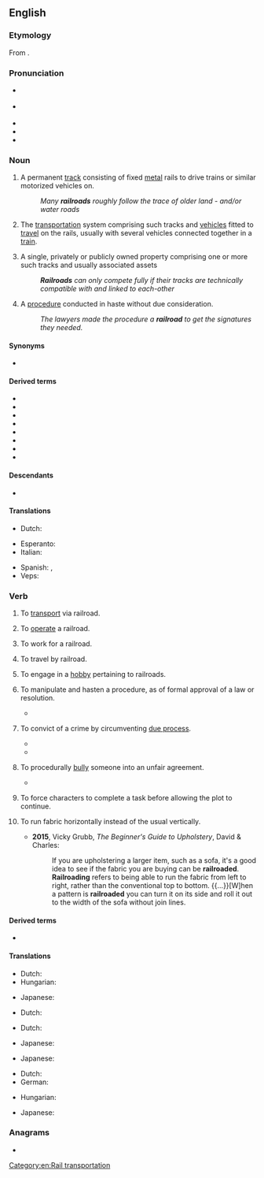 ==English==
{{wikipedia}}

===Etymology===
From {{compound|en|rail|road}}. {{rfe|en|figurative usage?}}

===Pronunciation===
* {{a|GA}} {{IPA|en|/ˈɹeɪlɹoʊd/}}
* {{a|RP}} {{IPA|en|/ˈɹeɪlɹəʊd/}}
* {{audio|en|en-us-railroad.ogg|Audio (US)}}
* {{rhymes|en|eɪlɹoʊd|eɪlɹəʊd|s=2}}
* {{hyph|en|rail|road}}

===Noun===
{{en-noun}}

# {{lb|en|chiefly|US}} A permanent [[track]] consisting of fixed [[metal]] rails to drive trains or similar motorized vehicles on.
#: ''Many '''railroads''' roughly follow the trace of older land - and/or water roads''
# {{lb|en|chiefly|US}} The [[transportation]] system comprising such tracks and [[vehicle]]s fitted to [[travel]] on the rails, usually with several vehicles connected together in a [[train]].
# {{lb|en|chiefly|US}} A single, privately or publicly owned property comprising one or more such tracks and usually associated assets
#: '''''Railroads''' can only compete fully if their tracks are technically compatible with and linked to each-other''
# {{lb|en|figuratively}} A [[procedure]] conducted in haste without due consideration.
#: ''The lawyers made the procedure a '''railroad''' to get the signatures they needed.''

====Synonyms====
* {{l|en|railway}} {{gloss|Britain, Ireland and Commonwealth of Nations}}

====Derived terms====
{{der-top|Terms derived from ''railroad''}}
* {{l|en|granger railroad}}
* {{l|en|logging railroad}}
* {{l|en|railroad car}}
* {{l|en|railroad flat}}
* {{l|en|railroad station}}
* {{l|en|railroad track}}
* {{l|en|railroad truck}}
* {{l|en|R.R.}}
{{der-bottom}}

====Descendants====
* {{desc|gmw-jdt|railroad}}

====Translations====
{{trans-see|permanent road consisting of fixed metal rails|railway}}

{{trans-see|transportation system|railway}}

{{trans-top|unduly hastened procedure}}
* Dutch: {{t|nl|sneltreinprocedure|m|f}}
{{trans-mid}}
{{trans-bottom}}

{{checktrans-top}}
* Esperanto: {{t+check|eo|fervojo}}
* Italian: {{t+check|it|ferrovia|f}}
{{trans-mid}}
* Spanish: {{t+check|es|ferrocarril|m}}, {{t+check|es|riel|m}}
* Veps: {{t-check|vep|raudte}}
{{trans-bottom}}

===Verb===
{{en-verb}}

# {{lb|en|transitive}} To [[transport]] via railroad.
# {{lb|en|intransitive}} To [[operate]] a railroad.
#: {{ux|en|The Thatcherite experiment proved the private sector can '''railroad''' as inefficiently as a state monopoly}}
# {{lb|en|intransitive}} To work for a railroad.
# {{lb|en|intransitive}} To travel by railroad.
# {{lb|en|intransitive}} To engage in a [[hobby]] pertaining to railroads.
# {{lb|en|transitive}} To manipulate and hasten a procedure, as of formal approval of a law or resolution.
#: {{ux|en|The majority '''railroaded''' the bill through parliament, without the customary expert studies which would delay it till after the elections.}}
#* {{quote-web|en|url=https://arstechnica.com/gadgets/2021/08/the-perl-foundation-is-fragmenting-over-code-of-conduct-enforcement/|title=The Perl Foundation is fragmenting over Code of Conduct enforcement|date=2021-08-14|author=Jim Salter|quotee=Sebastian Riedel|work=Ars Technica|passage=Sebastian Riedel lodged a complaint with TPF board, which he says was '''railroaded''' by a board member—therefore, Riedel quit.}}
# {{lb|en|transitive}} To convict of a crime by circumventing [[due process]].
#: {{ux|en|They could only convict him by '''railroading''' him on suspect drug-possession charges.}}
#* {{quote-web|en|url=http://www.theguardian.com/world/2001/jul/07/warcrimes.ianblack|title=Defenders emerge for Milosevic|date=2001-07-07|work=The Guardian|author=Ian Black|quotee=André Tremblay|passage="I'm going to the Hague to see Mr Milosevic at his request," he told CBC radio before leaving Canada. "All of us feel he's being '''railroaded''' and used as a scapegoat for Nato's attack on Yugoslavia.}}
#* {{quote-web|en|url=http://www.theguardian.com/uk/2006/nov/11/ukcrime.duncancampbell|title=Stark reminder of how an innocent man can be railroaded into spending years in jail|date=2006-11-11|author=Duncan Campbell|work=The Guardian|passage=Stark reminder of how an innocent man can be '''railroaded''' into spending years in jail [title]}}
# {{lb|en|transitive}} To procedurally [[bully]] someone into an unfair agreement.
#: {{ux|en|He was '''railroaded''' into signing a non-disclosure agreement at his exit interview.}}
#* {{quote-journal|en|author=Luis Ferré-Sadurní|quotee=Richard Azzopardi|title=Cuomo Continues to Challenge His Accusers as Moving Trucks Are Loaded|work=The New York Times|date=2021-08-20|url=https://www.nytimes.com/2021/08/20/nyregion/andrew-cuomo-harassment.html|issn=0362-4331|passage=Also on Friday, The Daily News published a column by Richard Azzopardi, a senior adviser to the governor, who wrote that Mr. Cuomo had been “'''railroaded'''” by Ms. James, a Democrat who is considered a possible candidate for governor next year but who has not said she plans to run.}}
# {{lb|en|role-playing games}} To force characters to complete a task before allowing the plot to continue.
# {{lb|en|upholstery}} To run fabric horizontally instead of the usual vertically.
#* '''2015''', Vicky Grubb, ''The Beginner's Guide to Upholstery'', David & Charles:
#*: If you are upholstering a larger item, such as a sofa, it's a good idea to see if the fabric you are buying can be '''railroaded'''. '''Railroading''' refers to being able to run the fabric from left to right, rather than the conventional top to bottom. {{...}}[W]hen a pattern is '''railroaded''' you can turn it on its side and roll it out to the width of the sofa without join lines.

====Derived terms====
* {{l|en|railroader}}

====Translations====
{{trans-top|to transport via railroad}}
* Dutch: {{t|nl|versporen}}
* Hungarian: {{t|hu|vasúton szállít}}
{{trans-mid}}
* Japanese: {{t|ja|鉄道輸送する|tr=tetsudō-yusō suru}}
{{trans-bottom}}

{{trans-top|to work for a railroad}}
* Dutch: {{t|nl|aan het [[spoor]] [[werken]]}}
{{trans-mid}}
{{trans-bottom}}

{{trans-top|to operate a railroad}}
* Dutch: {{t|nl|(een) [[spoorweg]](en) [[uitbaten]]}}
{{trans-mid}}
* Japanese: {{qualifier|phrase}} {{t|ja|鉄道を経営する|tr=tetsudō wo keiei suru}}
{{trans-bottom}}

{{trans-top|to engage in a hobby pertaining to railroads}}
* Japanese: {{qualifier|phrase}} {{t|ja|鉄道模型をする|tr=tetsudō-mokei wo suru}}
{{trans-mid}}
{{trans-bottom}}

{{trans-top|to manipulate and hasten a procedure}}
* Dutch: {{t|nl|(iets) er (met de knoet) [[doorjagen]]}}
* German: {{t|de|[[peitschen]] ([[durch]])}}
{{trans-mid}}
{{trans-bottom}}

{{trans-top|to prepare a rapid summary process}}
* Hungarian: {{t+|hu|keresztülhajt}}
{{trans-mid}}
* Japanese: {{qualifier|phrase}} {{t|ja|強引に通過させる|tr=gōin ni tsūka saseru}}
{{trans-bottom}}

===Anagrams===
* {{anagrams|en|a=aadilorr|road-rail}}

[[Category:en:Rail transportation]]